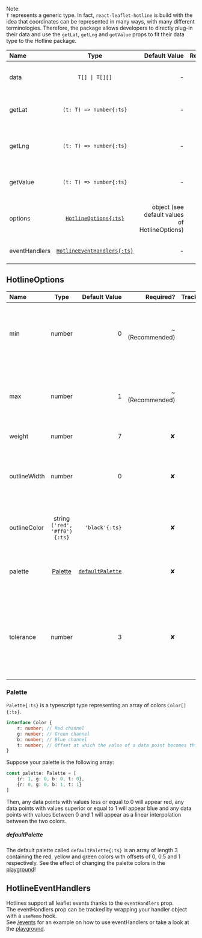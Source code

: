
<span className='text-lg text-sky-400'>Note:</span><br />
`T` represents a generic type. In fact, `react-leaflet-hotline` is build with the idea that coordinates can be represented in many ways, with many 
different terminologies. Therefore, the package allows developers to directly plug-in their data and use the `getLat`, `getLng` and `getValue` props 
to fit their data type to the Hotline package. 

| Name   | Type | Default Value | Required? | Description
| :----- | :----: | ----: | ----: | ----: |
| data    |  `T[] \| T[][]`   |   - | <span className='text-2xl text-green-500'>✔</span> | Array containing the line(s) coordinates |
| getLat | `(t: T) => number{:ts}` | - | <span className='text-2xl text-green-500'>✔</span> | Get latitude from a point of type `T` |
| getLng | `(t: T) => number{:ts}` | - | <span className='text-2xl text-green-500'>✔</span> | Get longitude from a point of type `T` |
| getValue | `(t: T) => number{:ts}` | - | <span className='text-2xl text-green-500'>✔</span> | Get value from a point of type `T` |
| options | [`HotlineOptions{:ts}`](#HotlineOptions) | object (see default values of HotlineOptions)  | <span className='text-2xl text-red-500'>✘</span> | Hotline options to modify lines appearance |
| eventHandlers | [`HotlineEventHandlers{:ts}`](#HotlineEventHandlers) | - | <span className='text-2xl text-red-500'>✘</span> | Hotline event handlers |


## HotlineOptions

| Name   | Type | Default Value | Required? | Tracked? | Description
| :----- | :----: | ----: | ----: | ----: | ----: |
| min    |  number   |   0 | <span className='text-2xl font-bold text-orange-500'>&#126;</span> (Recommended) | <span className='text-2xl text-green-500'>✔</span> | Minimum value of your data, `min` will correspond to the color at 0 on the palette  |
| max    |  number   |   1 | <span className='text-2xl font-bold text-orange-500'>&#126;</span> (Recommended) | <span className='text-2xl text-green-500'>✔</span> | Maximum value of your data, `max` will correspond to the color at 1 on the palette  |
| weight    |  number   |   7 | <span className='text-2xl text-red-500'>✘</span> | <span className='text-2xl text-green-500'>✔</span> | Hotline thickness |
| outlineWidth    |  number   |   0 | <span className='text-2xl text-red-500'>✘</span> | <span className='text-2xl text-green-500'>✔</span> | Hotlines can be displayed with an outline, this parameter controls its thickness  |
| outlineColor    |  string `('red', '#ff0'){:ts}`   |   `'black'{:ts}` | <span className='text-2xl text-red-500'>✘</span> | <span className='text-2xl text-green-500'>✔</span> | Outline color if outlineWidth is set to a number > 0  |
| palette    | [Palette](#palette)  | [`defaultPalette`](#defaultpalette) | <span className='text-2xl text-red-500'>✘</span> | <span className='text-2xl text-green-500'>✔</span> | Colors used for calculating the gradients on the hotline |
| tolerance    |  number   |   3 | <span className='text-2xl text-red-500'>✘</span> | <span className='text-2xl text-green-500'>✔</span> | Thickness of the hotline for the events to trigger, you might want to change this if you changed the `weight` |

### Palette
`Palette{:ts}` is a typescript type representing an array of colors `Color[]{:ts}`. 
```ts
interface Color {
    r: number; // Red channel
    g: number; // Green channel
    b: number; // Blue channel
    t: number; // Offset at which the value of a data point becomes this exact color
}
```

Suppose your palette is the following array:
```ts
const palette: Palette = [
    {r: 1, g: 0, b: 0, t: 0},
    {r: 0, g: 0, b: 1, t: 1}
]
``` 
Then, any data points with values less or equal to 0 will appear red, any data points with values superior or equal to 1 will appear blue 
and any data points with values between 0 and 1 will appear as a linear interpolation between the two colors. 

##### defaultPalette
The default palette called `defaultPalette{:ts}` is an array of length 3 containing the red, yellow and green colors with offsets of 0, 0.5 and 1 respectively.
See the effect of changing the palette colors in the [playground](/playground)!



## HotlineEventHandlers
Hotlines support all leaflet events thanks to the `eventHandlers` prop.<br/>
The eventHandlers prop can be tracked by wrapping your handler object with a `useMemo` hook. <br />
See [/events](/events) for an example on how to use eventHandlers or take a look at the [playground](/playground).
